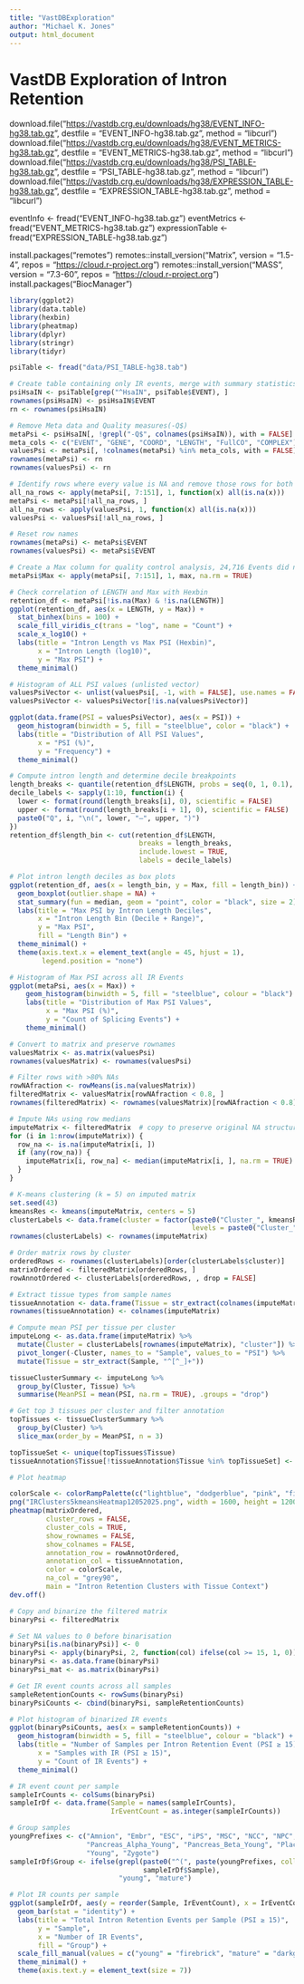 ```yaml
---
title: "VastDBExploration"
author: "Michael K. Jones"
output: html_document
---
```


# VastDB Exploration of Intron Retention

download.file("<https://vastdb.crg.eu/downloads/hg38/EVENT_INFO-hg38.tab.gz>", destfile = "EVENT_INFO-hg38.tab.gz", method = "libcurl") download.file("<https://vastdb.crg.eu/downloads/hg38/EVENT_METRICS-hg38.tab.gz>", destfile = "EVENT_METRICS-hg38.tab.gz", method = "libcurl") download.file("<https://vastdb.crg.eu/downloads/hg38/PSI_TABLE-hg38.tab.gz>", destfile = "PSI_TABLE-hg38.tab.gz", method = "libcurl") download.file("<https://vastdb.crg.eu/downloads/hg38/EXPRESSION_TABLE-hg38.tab.gz>", destfile = "EXPRESSION_TABLE-hg38.tab.gz", method = "libcurl")

eventInfo <- fread("EVENT_INFO-hg38.tab.gz")
eventMetrics <- fread("EVENT_METRICS-hg38.tab.gz")
expressionTable <- fread("EXPRESSION_TABLE-hg38.tab.gz")

install.packages("remotes") remotes::install_version("Matrix", version = "1.5-4", repos = "<https://cloud.r-project.org>") remotes::install_version("MASS", version = "7.3-60", repos = "<https://cloud.r-project.org>") install.packages("BiocManager")

```r
library(ggplot2)
library(data.table)
library(hexbin)
library(pheatmap)
library(dplyr)
library(stringr)
library(tidyr)

psiTable <- fread("data/PSI_TABLE-hg38.tab")

# Create table containing only IR events, merge with summary statistics for exploration
psiHsaIN <- psiTable[grep("^HsaIN", psiTable$EVENT), ]               
rownames(psiHsaIN) <- psiHsaIN$EVENT
rn <- rownames(psiHsaIN)

# Remove Meta data and Quality measures(-Q$)
metaPsi <- psiHsaIN[, !grepl("-Q$", colnames(psiHsaIN)), with = FALSE]
meta_cols <- c("EVENT", "GENE", "COORD", "LENGTH", "FullCO", "COMPLEX")
valuesPsi <- metaPsi[, !colnames(metaPsi) %in% meta_cols, with = FALSE]
rownames(metaPsi) <- rn
rownames(valuesPsi) <- rn

# Identify rows where every value is NA and remove those rows for both meta and values Psi tables
all_na_rows <- apply(metaPsi[, 7:151], 1, function(x) all(is.na(x)))
metaPsi <- metaPsi[!all_na_rows, ]
all_na_rows <- apply(valuesPsi, 1, function(x) all(is.na(x)))
valuesPsi <- valuesPsi[!all_na_rows, ]

# Reset row names
rownames(metaPsi) <- metaPsi$EVENT
rownames(valuesPsi) <- metaPsi$EVENT

# Create a Max column for quality control analysis, 24,716 Events did not have a Max value in Event Metrics
metaPsi$Max <- apply(metaPsi[, 7:151], 1, max, na.rm = TRUE)

# Check correlation of LENGTH and Max with Hexbin
retention_df <- metaPsi[!is.na(Max) & !is.na(LENGTH)]
ggplot(retention_df, aes(x = LENGTH, y = Max)) +
  stat_binhex(bins = 100) +
  scale_fill_viridis_c(trans = "log", name = "Count") +
  scale_x_log10() +
  labs(title = "Intron Length vs Max PSI (Hexbin)",
       x = "Intron Length (log10)",
       y = "Max PSI") +
  theme_minimal()

# Histogram of ALL PSI values (unlisted vector)
valuesPsiVector <- unlist(valuesPsi[, -1, with = FALSE], use.names = FALSE)
valuesPsiVector <- valuesPsiVector[!is.na(valuesPsiVector)]

ggplot(data.frame(PSI = valuesPsiVector), aes(x = PSI)) +
  geom_histogram(binwidth = 5, fill = "steelblue", color = "black") +
  labs(title = "Distribution of All PSI Values",
       x = "PSI (%)",
       y = "Frequency") +
  theme_minimal()

# Compute intron length and determine decile breakpoints
length_breaks <- quantile(retention_df$LENGTH, probs = seq(0, 1, 0.1), na.rm = TRUE)
decile_labels <- sapply(1:10, function(i) {
  lower <- format(round(length_breaks[i], 0), scientific = FALSE)
  upper <- format(round(length_breaks[i + 1], 0), scientific = FALSE)
  paste0("Q", i, "\n(", lower, "–", upper, ")")
})
retention_df$length_bin <- cut(retention_df$LENGTH,
                                breaks = length_breaks,
                                include.lowest = TRUE,
                                labels = decile_labels)

# Plot intron length deciles as box plots
ggplot(retention_df, aes(x = length_bin, y = Max, fill = length_bin)) +
  geom_boxplot(outlier.shape = NA) +
  stat_summary(fun = median, geom = "point", color = "black", size = 2) +
  labs(title = "Max PSI by Intron Length Deciles",
       x = "Intron Length Bin (Decile + Range)",
       y = "Max PSI",
       fill = "Length Bin") +
  theme_minimal() +
  theme(axis.text.x = element_text(angle = 45, hjust = 1),
        legend.position = "none") 

# Histogram of Max PSI across all IR Events
ggplot(metaPsi, aes(x = Max)) +
    geom_histogram(binwidth = 5, fill = "steelblue", colour = "black") +
    labs(title = "Distribution of Max PSI Values",
         x = "Max PSI (%)",
         y = "Count of Splicing Events") +
    theme_minimal()

# Convert to matrix and preserve rownames
valuesMatrix <- as.matrix(valuesPsi)
rownames(valuesMatrix) <- rownames(valuesPsi)

# Filter rows with >80% NAs
rowNAfraction <- rowMeans(is.na(valuesMatrix))
filteredMatrix <- valuesMatrix[rowNAfraction < 0.8, ]
rownames(filteredMatrix) <- rownames(valuesMatrix)[rowNAfraction < 0.8]

# Impute NAs using row medians
imputeMatrix <- filteredMatrix  # copy to preserve original NA structure
for (i in 1:nrow(imputeMatrix)) {
  row_na <- is.na(imputeMatrix[i, ])
  if (any(row_na)) {
    imputeMatrix[i, row_na] <- median(imputeMatrix[i, ], na.rm = TRUE)
  }
}

# K-means clustering (k = 5) on imputed matrix
set.seed(43)
kmeansRes <- kmeans(imputeMatrix, centers = 5)
clusterLabels <- data.frame(cluster = factor(paste0("Cluster_", kmeansRes$cluster),
                                             levels = paste0("Cluster_", 1:5)))
rownames(clusterLabels) <- rownames(imputeMatrix)

# Order matrix rows by cluster
orderedRows <- rownames(clusterLabels)[order(clusterLabels$cluster)]
matrixOrdered <- filteredMatrix[orderedRows, ]
rowAnnotOrdered <- clusterLabels[orderedRows, , drop = FALSE]

# Extract tissue types from sample names
tissueAnnotation <- data.frame(Tissue = str_extract(colnames(imputeMatrix), "^[^_]+"))
rownames(tissueAnnotation) <- colnames(imputeMatrix)

# Compute mean PSI per tissue per cluster
imputeLong <- as.data.frame(imputeMatrix) %>%
  mutate(Cluster = clusterLabels[rownames(imputeMatrix), "cluster"]) %>%
  pivot_longer(-Cluster, names_to = "Sample", values_to = "PSI") %>%
  mutate(Tissue = str_extract(Sample, "^[^_]+"))

tissueClusterSummary <- imputeLong %>%
  group_by(Cluster, Tissue) %>%
  summarise(MeanPSI = mean(PSI, na.rm = TRUE), .groups = "drop")

# Get top 3 tissues per cluster and filter annotation
topTissues <- tissueClusterSummary %>%
  group_by(Cluster) %>%
  slice_max(order_by = MeanPSI, n = 3)

topTissueSet <- unique(topTissues$Tissue)
tissueAnnotation$Tissue[!tissueAnnotation$Tissue %in% topTissueSet] <- NA

# Plot heatmap

colorScale <- colorRampPalette(c("lightblue", "dodgerblue", "pink", "firebrick"))(100)
png("IRClusters5kmeansHeatmap12052025.png", width = 1600, height = 1200, res = 150)
pheatmap(matrixOrdered,
         cluster_rows = FALSE,
         cluster_cols = TRUE,
         show_rownames = FALSE,
         show_colnames = FALSE,
         annotation_row = rowAnnotOrdered,
         annotation_col = tissueAnnotation,
         color = colorScale,
         na_col = "grey90",
         main = "Intron Retention Clusters with Tissue Context")
dev.off()

# Copy and binarize the filtered matrix
binaryPsi <- filteredMatrix

# Set NA values to 0 before binarisation
binaryPsi[is.na(binaryPsi)] <- 0
binaryPsi <- apply(binaryPsi, 2, function(col) ifelse(col >= 15, 1, 0))
binaryPsi <- as.data.frame(binaryPsi)
binaryPsi_mat <- as.matrix(binaryPsi)

# Get IR event counts across all samples
sampleRetentionCounts <- rowSums(binaryPsi)
binaryPsiCounts <- cbind(binaryPsi, sampleRetentionCounts)

# Plot histogram of binarized IR events
ggplot(binaryPsiCounts, aes(x = sampleRetentionCounts)) +
  geom_histogram(binwidth = 5, fill = "steelblue", colour = "black") +
  labs(title = "Number of Samples per Intron Retention Event (PSI ≥ 15)",
       x = "Samples with IR (PSI ≥ 15)",
       y = "Count of IR Events") +
  theme_minimal()

# IR event count per sample
sampleIrCounts <- colSums(binaryPsi)
sampleIrDf <- data.frame(Sample = names(sampleIrCounts),
                         IrEventCount = as.integer(sampleIrCounts))

# Group samples
youngPrefixes <- c("Amnion", "Embr", "ESC", "iPS", "MSC", "NCC", "NPC", "Oocyte", 
                   "Pancreas_Alpha_Young", "Pancreas_Beta_Young", "Placenta", 
                   "Young", "Zygote")
sampleIrDf$Group <- ifelse(grepl(paste0("^(", paste(youngPrefixes, collapse = "|"), ")"),
                                 sampleIrDf$Sample),
                           "young", "mature")

# Plot IR counts per sample
ggplot(sampleIrDf, aes(y = reorder(Sample, IrEventCount), x = IrEventCount, fill = Group)) +
  geom_bar(stat = "identity") +
  labs(title = "Total Intron Retention Events per Sample (PSI ≥ 15)",
       y = "Sample",
       x = "Number of IR Events",
       fill = "Group") +
  scale_fill_manual(values = c("young" = "firebrick", "mature" = "darkgreen")) +
  theme_minimal() +
  theme(axis.text.y = element_text(size = 7))

```

